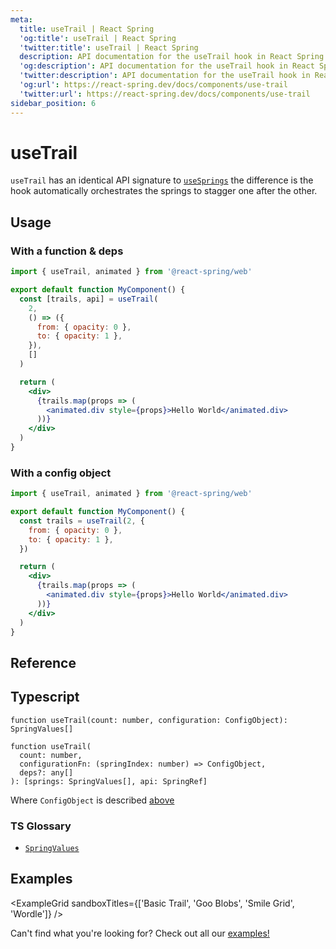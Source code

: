 ```yaml
---
meta:
  title: useTrail | React Spring
  'og:title': useTrail | React Spring
  'twitter:title': useTrail | React Spring
  description: API documentation for the useTrail hook in React Spring.
  'og:description': API documentation for the useTrail hook in React Spring.
  'twitter:description': API documentation for the useTrail hook in React Spring.
  'og:url': https://react-spring.dev/docs/components/use-trail
  'twitter:url': https://react-spring.dev/docs/components/use-trail
sidebar_position: 6
---
```


# useTrail

`useTrail` has an identical API signature to [`useSprings`](/docs/components/use-springs) the
difference is the hook automatically orchestrates the springs to stagger one after the other.

## Usage

### With a function & deps

```jsx lines=1,4-11,15-17
import { useTrail, animated } from '@react-spring/web'

export default function MyComponent() {
  const [trails, api] = useTrail(
    2,
    () => ({
      from: { opacity: 0 },
      to: { opacity: 1 },
    }),
    []
  )

  return (
    <div>
      {trails.map(props => (
        <animated.div style={props}>Hello World</animated.div>
      ))}
    </div>
  )
}
```

### With a config object

```jsx lines=1,4-7,11-13
import { useTrail, animated } from '@react-spring/web'

export default function MyComponent() {
  const trails = useTrail(2, {
    from: { opacity: 0 },
    to: { opacity: 1 },
  })

  return (
    <div>
      {trails.map(props => (
        <animated.div style={props}>Hello World</animated.div>
      ))}
    </div>
  )
}
```

## Reference


<TablesConfiguration />

## Typescript

```tsx
function useTrail(count: number, configuration: ConfigObject): SpringValues[]

function useTrail(
  count: number,
  configurationFn: (springIndex: number) => ConfigObject,
  deps?: any[]
): [springs: SpringValues[], api: SpringRef]
```

Where `ConfigObject` is described [above](#reference)

### TS Glossary

- [`SpringValues`](/docs/typescript#springvalues)

## Examples


<ExampleGrid
  sandboxTitles={['Basic Trail', 'Goo Blobs', 'Smile Grid', 'Wordle']}
/>

Can't find what you're looking for? Check out all our [examples!](/examples)
